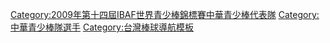 {{Navbox
|bodyclass=hlist
| name  = 2009年第十四屆IBAF世界青少棒錦標賽中華青少棒代表隊
| title = <span style="color:white;">2009年第十四屆IBAF世界青少棒錦標賽中華青少棒代表隊</span>
| titlestyle = background:navy; color:red;
| groupstyle = background:navy; color:#FFFFFF;
|group1=執行教練
|list1= 
*[[黃武雄]]
|group2=教練
|list2= 
*[[林朝煌]]
* [[李朋坡]]
|group3= 投手
|list3= 
*[[蔣李威]]
* [[胡智為]]
* [[林航]]
* [[游朝惟]]
* [[陳品學]]
* [[張竣龍]]
* [[李康聖]]
|group4= 捕手
|list4= 
*[[林育志]]
* [[張進龍]]
|group5= 內野手
|list5= 
*[[吉力吉撈·鞏冠|朱立人]]
* [[溫堃聿]]
* [[林子偉]]
* [[徐永政]]
* [[鄭佳銘]]
|group6= 外野手
|list6= 
*[[劉展嘉]]
* [[曾精鈺]]
* [[伊斯坦大·比力安|比力安]]
* [[林嘉玟]]
}}
<includeonly>[[Category:2009年第十四屆IBAF世界青少棒錦標賽中華青少棒代表隊]][[Category:中華青少棒隊選手]]
</includeonly><noinclude>[[Category:台灣棒球導航模板]]</noinclude>